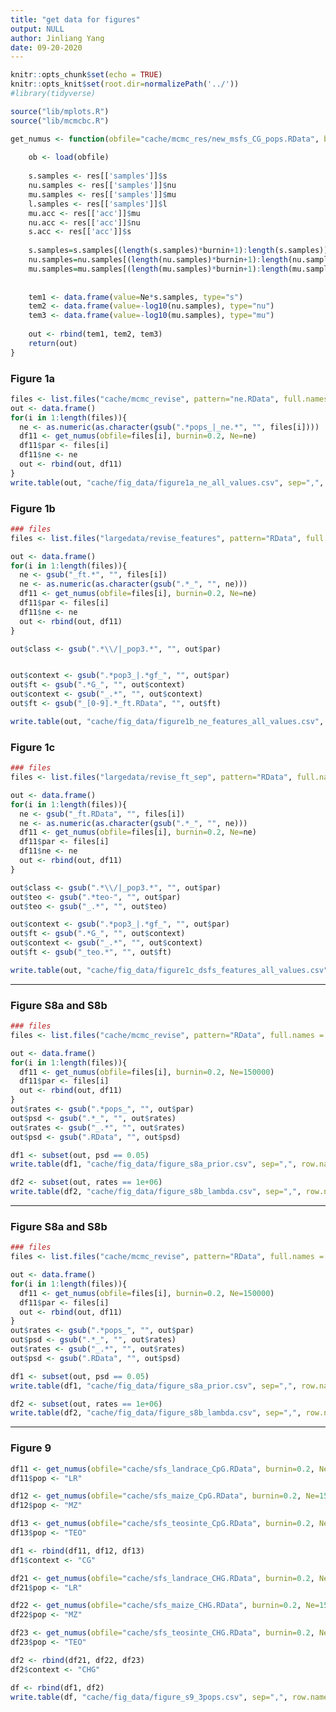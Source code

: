 ```yaml
---
title: "get data for figures"
output: NULL
author: Jinliang Yang
date: 09-20-2020
---
```



```r
knitr::opts_chunk$set(echo = TRUE) 
knitr::opts_knit$set(root.dir=normalizePath('../')) 
#library(tidyverse)
```




```r
source("lib/mplots.R")
source("lib/mcmcbc.R")

get_numus <- function(obfile="cache/mcmc_res/new_msfs_CG_pops.RData", burnin=0.2, Ne=150000){
    
    ob <- load(obfile)
    
    s.samples <- res[['samples']]$s
    nu.samples <- res[['samples']]$nu
    mu.samples <- res[['samples']]$mu
    l.samples <- res[['samples']]$l
    mu.acc <- res[['acc']]$mu
    nu.acc <- res[['acc']]$nu
    s.acc <- res[['acc']]$s
    
    s.samples=s.samples[(length(s.samples)*burnin+1):length(s.samples)]
    nu.samples=nu.samples[(length(nu.samples)*burnin+1):length(nu.samples)]
    mu.samples=mu.samples[(length(mu.samples)*burnin+1):length(mu.samples)]
    
    
    tem1 <- data.frame(value=Ne*s.samples, type="s")
    tem2 <- data.frame(value=-log10(nu.samples), type="nu")
    tem3 <- data.frame(value=-log10(mu.samples), type="mu")
    
    out <- rbind(tem1, tem2, tem3)
    return(out)
}
```

### Figure 1a
```r
files <- list.files("cache/mcmc_revise", pattern="ne.RData", full.names = T)
out <- data.frame()
for(i in 1:length(files)){
  ne <- as.numeric(as.character(gsub(".*pops_|_ne.*", "", files[i])))
  df11 <- get_numus(obfile=files[i], burnin=0.2, Ne=ne)
  df11$par <- files[i]
  df11$ne <- ne
  out <- rbind(out, df11)
}
write.table(out, "cache/fig_data/figure1a_ne_all_values.csv", sep=",", row.names=FALSE, quote=FALSE)
```

### Figure 1b
```r
### files
files <- list.files("largedata/revise_features", pattern="RData", full.names = T)

out <- data.frame()
for(i in 1:length(files)){
  ne <- gsub("_ft.*", "", files[i])
  ne <- as.numeric(as.character(gsub(".*_", "", ne)))
  df11 <- get_numus(obfile=files[i], burnin=0.2, Ne=ne)
  df11$par <- files[i]
  df11$ne <- ne
  out <- rbind(out, df11)
}

out$class <- gsub(".*\\/|_pop3.*", "", out$par)


out$context <- gsub(".*pop3_|.*gf_", "", out$par)
out$ft <- gsub(".*G_", "", out$context)
out$context <- gsub("_.*", "", out$context)
out$ft <- gsub("_[0-9].*_ft.RData", "", out$ft)

write.table(out, "cache/fig_data/figure1b_ne_features_all_values.csv", sep=",", row.names=FALSE, quote=FALSE)
```

### Figure 1c
```r
### files
files <- list.files("largedata/revise_ft_sep", pattern="RData", full.names = T)

out <- data.frame()
for(i in 1:length(files)){
  ne <- gsub("_ft.RData", "", files[i])
  ne <- as.numeric(as.character(gsub(".*_", "", ne)))
  df11 <- get_numus(obfile=files[i], burnin=0.2, Ne=ne)
  df11$par <- files[i]
  df11$ne <- ne
  out <- rbind(out, df11)
}

out$class <- gsub(".*\\/|_pop3.*", "", out$par)
out$teo <- gsub(".*teo-", "", out$par)
out$teo <- gsub("_.*", "", out$teo)

out$context <- gsub(".*pop3_|.*gf_", "", out$par)
out$ft <- gsub(".*G_", "", out$context)
out$context <- gsub("_.*", "", out$context)
out$ft <- gsub("_teo.*", "", out$ft)

write.table(out, "cache/fig_data/figure1c_dsfs_features_all_values.csv", sep=",", row.names=FALSE, quote=FALSE)
```

------------------------

### Figure S8a and S8b

```r
### files
files <- list.files("cache/mcmc_revise", pattern="RData", full.names = T)

out <- data.frame()
for(i in 1:length(files)){
  df11 <- get_numus(obfile=files[i], burnin=0.2, Ne=150000)
  df11$par <- files[i]
  out <- rbind(out, df11)
}
out$rates <- gsub(".*pops_", "", out$par)
out$psd <- gsub(".*_", "", out$rates)
out$rates <- gsub("_.*", "", out$rates)
out$psd <- gsub(".RData", "", out$psd)

df1 <- subset(out, psd == 0.05)  
write.table(df1, "cache/fig_data/figure_s8a_prior.csv", sep=",", row.names=FALSE, quote=FALSE)

df2 <- subset(out, rates == 1e+06)  
write.table(df2, "cache/fig_data/figure_s8b_lambda.csv", sep=",", row.names=FALSE, quote=FALSE)

```

------------------------

### Figure S8a and S8b

```r
### files
files <- list.files("cache/mcmc_revise", pattern="RData", full.names = T)

out <- data.frame()
for(i in 1:length(files)){
  df11 <- get_numus(obfile=files[i], burnin=0.2, Ne=150000)
  df11$par <- files[i]
  out <- rbind(out, df11)
}
out$rates <- gsub(".*pops_", "", out$par)
out$psd <- gsub(".*_", "", out$rates)
out$rates <- gsub("_.*", "", out$rates)
out$psd <- gsub(".RData", "", out$psd)

df1 <- subset(out, psd == 0.05)  
write.table(df1, "cache/fig_data/figure_s8a_prior.csv", sep=",", row.names=FALSE, quote=FALSE)

df2 <- subset(out, rates == 1e+06)  
write.table(df2, "cache/fig_data/figure_s8b_lambda.csv", sep=",", row.names=FALSE, quote=FALSE)

```


-----------------------

### Figure 9

```r

df11 <- get_numus(obfile="cache/sfs_landrace_CpG.RData", burnin=0.2, Ne=150000)
df11$pop <- "LR"

df12 <- get_numus(obfile="cache/sfs_maize_CpG.RData", burnin=0.2, Ne=150000)
df12$pop <- "MZ"

df13 <- get_numus(obfile="cache/sfs_teosinte_CpG.RData", burnin=0.2, Ne=150000)
df13$pop <- "TEO"

df1 <- rbind(df11, df12, df13)
df1$context <- "CG"

df21 <- get_numus(obfile="cache/sfs_landrace_CHG.RData", burnin=0.2, Ne=150000)
df21$pop <- "LR"

df22 <- get_numus(obfile="cache/sfs_maize_CHG.RData", burnin=0.2, Ne=150000)
df22$pop <- "MZ"

df23 <- get_numus(obfile="cache/sfs_teosinte_CHG.RData", burnin=0.2, Ne=150000)
df23$pop <- "TEO"

df2 <- rbind(df21, df22, df23)
df2$context <- "CHG"

df <- rbind(df1, df2)  
write.table(df, "cache/fig_data/figure_s9_3pops.csv", sep=",", row.names=FALSE, quote=FALSE)

```

